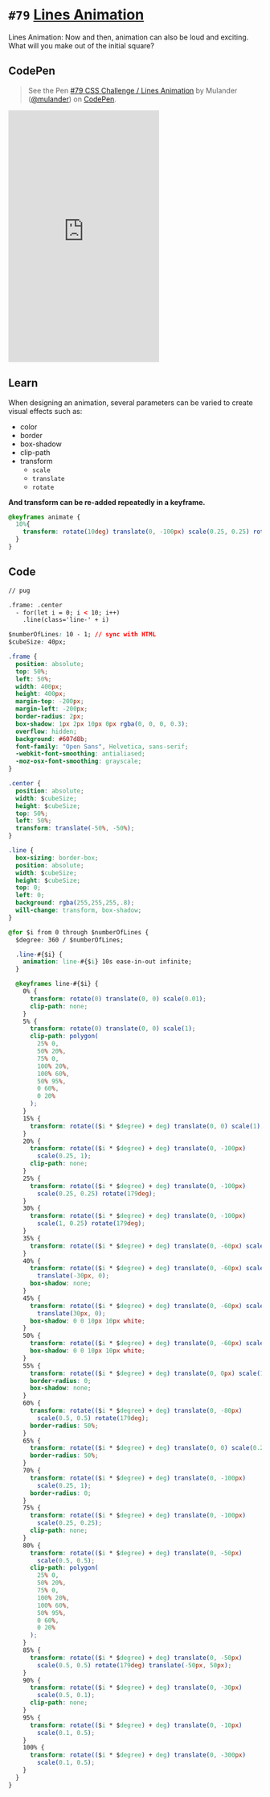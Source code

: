 
<Meta />

# `#79` [Lines Animation](https://100dayscss.com/days/79/)

Lines Animation: Now and then, animation can also be loud and exciting. What will you make out of the initial square?

## CodePen

> See the Pen [#79 CSS Challenge / Lines Animation](https://codepen.io/mulander/pen/VwVogbW)
by Mulander ([@mulander](https://codepen.io/mulander))
on [CodePen](https://codepen.io).

<iframe
  height="500"
  className="w-full my-10 bg-gray-200"
  scrolling="no"
  title="#79 CSS Challenge / Lines Animation"
  src="https://codepen.io/mulander/embed/VwVogbW?default-tab=html%2Cresult"
  frameBorder="no"
  loading="lazy"
  allowtransparency="true"
  allowFullScreen={true}
>

</iframe>

## Learn

When designing an animation, several parameters can be varied to create visual effects such as:

- color
- border
- box-shadow
- clip-path
- transform
  - `scale`
  - `translate`
  - `rotate`

**And transform can be re-added repeatedly in a keyframe.**

```css
@keyframes animate {
  10%{
    transform: rotate(10deg) translate(0, -100px) scale(0.25, 0.25) rotate(179deg);
  }
}
```

## Code

```html
// pug

.frame: .center
  - for(let i = 0; i < 10; i++) 
    .line(class='line-' + i)
```

```css
$numberOfLines: 10 - 1; // sync with HTML
$cubeSize: 40px;

.frame {
  position: absolute;
  top: 50%;
  left: 50%;
  width: 400px;
  height: 400px;
  margin-top: -200px;
  margin-left: -200px;
  border-radius: 2px;
  box-shadow: 1px 2px 10px 0px rgba(0, 0, 0, 0.3);
  overflow: hidden;
  background: #607d8b;
  font-family: "Open Sans", Helvetica, sans-serif;
  -webkit-font-smoothing: antialiased;
  -moz-osx-font-smoothing: grayscale;
}

.center {
  position: absolute;
  width: $cubeSize;
  height: $cubeSize;
  top: 50%;
  left: 50%;
  transform: translate(-50%, -50%);
}

.line {
  box-sizing: border-box;
  position: absolute;
  width: $cubeSize;
  height: $cubeSize;
  top: 0;
  left: 0;
  background: rgba(255,255,255,.8);
  will-change: transform, box-shadow;
}

@for $i from 0 through $numberOfLines {
  $degree: 360 / $numberOfLines;

  .line-#{$i} {
    animation: line-#{$i} 10s ease-in-out infinite;
  }

  @keyframes line-#{$i} {
    0% {
      transform: rotate(0) translate(0, 0) scale(0.01);
      clip-path: none;
    }
    5% {
      transform: rotate(0) translate(0, 0) scale(1);
      clip-path: polygon(
        25% 0,
        50% 20%,
        75% 0,
        100% 20%,
        100% 60%,
        50% 95%,
        0 60%,
        0 20%
      );
    }
    15% {
      transform: rotate(($i * $degree) + deg) translate(0, 0) scale(1);
    }
    20% {
      transform: rotate(($i * $degree) + deg) translate(0, -100px)
        scale(0.25, 1);
      clip-path: none;
    }
    25% {
      transform: rotate(($i * $degree) + deg) translate(0, -100px)
        scale(0.25, 0.25) rotate(179deg);
    }
    30% {
      transform: rotate(($i * $degree) + deg) translate(0, -100px)
        scale(1, 0.25) rotate(179deg);
    }
    35% {
      transform: rotate(($i * $degree) + deg) translate(0, -60px) scale(1, 0.1);
    }
    40% {
      transform: rotate(($i * $degree) + deg) translate(0, -60px) scale(1, 0.1)
        translate(-30px, 0);
      box-shadow: none;
    }
    45% {
      transform: rotate(($i * $degree) + deg) translate(0, -60px) scale(10, 0.1)
        translate(30px, 0);
      box-shadow: 0 0 10px 10px white;
    }
    50% {
      transform: rotate(($i * $degree) + deg) translate(0, -60px) scale(10, 0.1);
      box-shadow: 0 0 10px 10px white;
    }
    55% {
      transform: rotate(($i * $degree) + deg) translate(0, 0px) scale(10, 0.1);
      border-radius: 0;
      box-shadow: none;
    }
    60% {
      transform: rotate(($i * $degree) + deg) translate(0, -80px)
        scale(0.5, 0.5) rotate(179deg);
      border-radius: 50%;
    }
    65% {
      transform: rotate(($i * $degree) + deg) translate(0, 0) scale(0.2, 0.2);
      border-radius: 50%;
    }
    70% {
      transform: rotate(($i * $degree) + deg) translate(0, -100px)
        scale(0.25, 1);
      border-radius: 0;
    }
    75% {
      transform: rotate(($i * $degree) + deg) translate(0, -100px)
        scale(0.25, 0.25);
      clip-path: none;
    }
    80% {
      transform: rotate(($i * $degree) + deg) translate(0, -50px)
        scale(0.5, 0.5);
      clip-path: polygon(
        25% 0,
        50% 20%,
        75% 0,
        100% 20%,
        100% 60%,
        50% 95%,
        0 60%,
        0 20%
      );
    }
    85% {
      transform: rotate(($i * $degree) + deg) translate(0, -50px)
        scale(0.5, 0.5) rotate(179deg) translate(-50px, 50px);
    }
    90% {
      transform: rotate(($i * $degree) + deg) translate(0, -30px)
        scale(0.5, 0.1);
      clip-path: none;
    }
    95% {
      transform: rotate(($i * $degree) + deg) translate(0, -10px)
        scale(0.1, 0.5);
    }
    100% {
      transform: rotate(($i * $degree) + deg) translate(0, -300px)
        scale(0.1, 0.5);
    }
  }
}
```